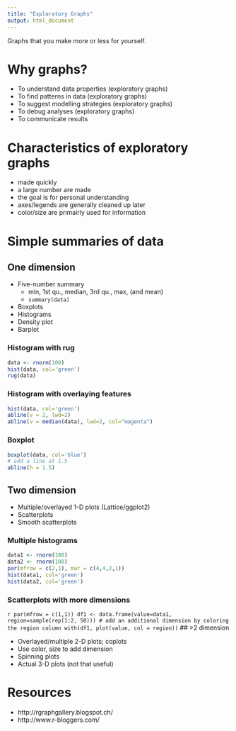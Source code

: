 ```yaml
---
title: "Exploratory Graphs"
output: html_document
---
```


Graphs that you make more or less for yourself.

# Why graphs?

- To understand data properties (exploratory graphs)
- To find patterns in data (exploratory graphs)
- To suggest modelling strategies (exploratory graphs)
- To debug analyses (exploratory graphs)
- To communicate results


# Characteristics of exploratory graphs

- made quickly
- a large number are made
- the goal is for personal understanding
- axes/legends are generally cleaned up later
- color/size are primairly used for information

# Simple summaries of data

## One dimension

- Five-number summary
    - min, 1st qu., median, 3rd qu., max, (and mean)
    - `summary(data)`
- Boxplots
- Histograms
- Density plot
- Barplot

### Histogram with rug

```r
data <- rnorm(100)
hist(data, col='green')
rug(data)
```

### Histogram with overlaying features

```r
hist(data, col='green')
abline(v = 2, lwd=2)
abline(v = median(data), lwd=2, col="magenta")
```

### Boxplot

```r
boxplot(data, col='blue')
# add a line at 1.5
abline(h = 1.5)
```



## Two dimension

- Multiple/overlayed 1-D plots (Lattice/ggplot2)
- Scatterplots
- Smooth scatterplots

### Multiple histograms

```r
data1 <- rnorm(100)
data2 <- rnorm(100)
par(mfrow = c(2,1), mar = c(4,4,2,1))
hist(data1, col='green')
hist(data2, col='green')
```


### Scatterplots with more dimensions

```r
par(mfrow = c(1,1))
df1 <- data.frame(value=data1, region=sample(rep(1:2, 50)))
# add an additional dimension by coloring the region column
with(df1, plot(value, col = region))
    ```
## >2 dimension

- Overlayed/multiple 2-D plots; coplots
- Use color, size to add dimension
- Spinning plots
- Actual 3-D plots (not that useful)



# Resources

- http://rgraphgallery.blogspot.ch/
- http://www.r-bloggers.com/